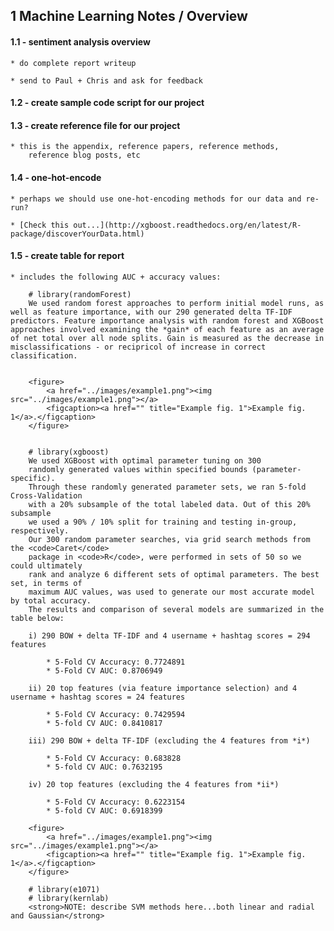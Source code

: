 ## 1 Machine Learning Notes / Overview


#### 1.1 - sentiment analysis overview

    * do complete report writeup

    * send to Paul + Chris and ask for feedback

#### 1.2 - create sample code script for our project


#### 1.3 - create reference file for our project

    * this is the appendix, reference papers, reference methods,
        reference blog posts, etc

#### 1.4 - one-hot-encode

    * perhaps we should use one-hot-encoding methods for our data and re-run?

    * [Check this out...](http://xgboost.readthedocs.org/en/latest/R-package/discoverYourData.html)

#### 1.5 - create table for report

    * includes the following AUC + accuracy values:

```
    # library(randomForest)
    We used random forest approaches to perform initial model runs, as well as feature importance, with our 290 generated delta TF-IDF predictors. Feature importance analysis with random forest and XGBoost approaches involved examining the *gain* of each feature as an average of net total over all node splits. Gain is measured as the decrease in misclassifications - or recipricol of increase in correct classification.


    <figure>
        <a href="../images/example1.png"><img src="../images/example1.png"></a>
        <figcaption><a href="" title="Example fig. 1">Example fig. 1</a>.</figcaption>
    </figure>


    # library(xgboost)
    We used XGBoost with optimal parameter tuning on 300
    randomly generated values within specified bounds (parameter-specific).
    Through these randomly generated parameter sets, we ran 5-fold Cross-Validation
    with a 20% subsample of the total labeled data. Out of this 20% subsample
    we used a 90% / 10% split for training and testing in-group, respectively.
    Our 300 random parameter searches, via grid search methods from the <code>Caret</code>
    package in <code>R</code>, were performed in sets of 50 so we could ultimately
    rank and analyze 6 different sets of optimal parameters. The best set, in terms of
    maximum AUC values, was used to generate our most accurate model by total accuracy.
    The results and comparison of several models are summarized in the table below:

    i) 290 BOW + delta TF-IDF and 4 username + hashtag scores = 294 features

        * 5-Fold CV Accuracy: 0.7724891
        * 5-Fold CV AUC: 0.8706949

    ii) 20 top features (via feature importance selection) and 4 username + hashtag scores = 24 features

        * 5-Fold CV Accuracy: 0.7429594
        * 5-fold CV AUC: 0.8410817

    iii) 290 BOW + delta TF-IDF (excluding the 4 features from *i*)

        * 5-Fold CV Accuracy: 0.683828
        * 5-fold CV AUC: 0.7632195

    iv) 20 top features (excluding the 4 features from *ii*)

        * 5-Fold CV Accuracy: 0.6223154
        * 5-fold CV AUC: 0.6918399

    <figure>
        <a href="../images/example1.png"><img src="../images/example1.png"></a>
        <figcaption><a href="" title="Example fig. 1">Example fig. 1</a>.</figcaption>
    </figure>

    # library(e1071)
    # library(kernlab)
    <strong>NOTE: describe SVM methods here...both linear and radial and Gaussian</strong>
```
